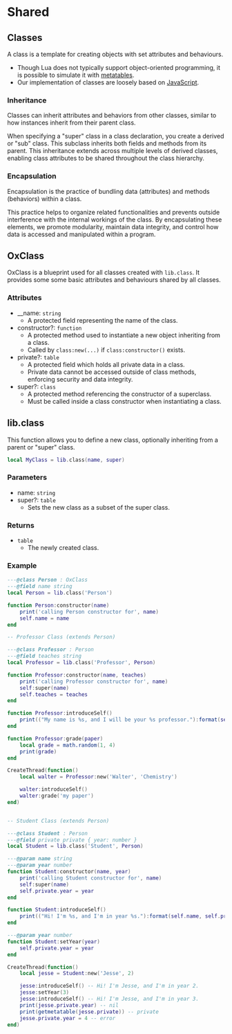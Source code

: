 # Shared

## Classes

A class is a template for creating objects with set attributes and behaviours.

- Though Lua does not typically support object-oriented programming, it is possible to simulate it with [metatables](https://www.lua.org/manual/5.4/manual.html#2.4).
- Our implementation of classes are loosely based on [JavaScript](https://developer.mozilla.org/en-US/docs/Web/JavaScript/Reference/Classes).

### Inheritance

Classes can inherit attributes and behaviors from other classes, similar to how instances inherit from their parent class.

When specifying a "super" class in a class declaration, you create a derived or "sub" class. This subclass inherits both fields and methods from its parent. This inheritance extends across multiple levels of derived classes, enabling class attributes to be shared throughout the class hierarchy.

### Encapsulation

Encapsulation is the practice of bundling data (attributes) and methods (behaviors) within a class.

This practice helps to organize related functionalities and prevents outside interference with the internal workings of the class. By encapsulating these elements, we promote modularity, maintain data integrity, and control how data is accessed and manipulated within a program.

## OxClass

OxClass is a blueprint used for all classes created with `lib.class`. It provides some some basic attributes and behaviours shared by all classes.

### Attributes

- __name: `string`
  - A protected field representing the name of the class.
- constructor?: `function`
  - A protected method used to instantiate a new object inheriting from a class.
  - Called by `class:new(...)` if `class:constructor()` exists.
- private?: `table`
  - A protected field which holds all private data in a class.
  - Private data cannot be accessed outside of class methods, enforcing security and data integrity.
- super?: `class`
  - A protected method referencing the constructor of a superclass.
  - Must be called inside a class constructor when instantiating a class.

## lib.class

This function allows you to define a new class, optionally inheriting from a parent or "super" class.

```lua copy
local MyClass = lib.class(name, super)
```

### Parameters

- name: `string`
- super?: `table`
  - Sets the new class as a subset of the super class.

### Returns
- `table`
  - The newly created class.

### Example

```lua copy
---@class Person : OxClass
---@field name string
local Person = lib.class('Person')

function Person:constructor(name)
    print('calling Person constructor for', name)
    self.name = name
end

-- Professor Class (extends Person)

---@class Professor : Person
---@field teaches string
local Professor = lib.class('Professor', Person)

function Professor:constructor(name, teaches)
    print('calling Professor constructor for', name)
    self:super(name)
    self.teaches = teaches
end

function Professor:introduceSelf()
    print(("My name is %s, and I will be your %s professor."):format(self.name, self.teaches))
end

function Professor:grade(paper)
    local grade = math.random(1, 4)
    print(grade)
end

CreateThread(function()
    local walter = Professor:new('Walter', 'Chemistry')

    walter:introduceSelf()
    walter:grade('my paper')
end)


-- Student Class (extends Person)

---@class Student : Person
---@field private private { year: number }
local Student = lib.class('Student', Person)

---@param name string
---@param year number
function Student:constructor(name, year)
    print('calling Student constructor for', name)
    self:super(name)
    self.private.year = year
end

function Student:introduceSelf()
    print(("Hi! I'm %s, and I'm in year %s."):format(self.name, self.private.year))
end

---@param year number
function Student:setYear(year)
    self.private.year = year
end

CreateThread(function()
    local jesse = Student:new('Jesse', 2)

    jesse:introduceSelf() -- Hi! I'm Jesse, and I'm in year 2.
    jesse:setYear(3)
    jesse:introduceSelf() -- Hi! I'm Jesse, and I'm in year 3.
    print(jesse.private.year) -- nil
    print(getmetatable(jesse.private)) -- private
    jesse.private.year = 4 -- error
end)
```